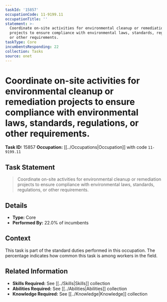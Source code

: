 ```yaml
---
taskId: '15857'
occupationCode: 11-9199.11
occupationTitle: ''
statement: >-
  Coordinate on-site activities for environmental cleanup or remediation
  projects to ensure compliance with environmental laws, standards, regulations,
  or other requirements.
taskType: Core
incumbentsResponding: 22
collection: Tasks
source: onet
---
```

# Coordinate on-site activities for environmental cleanup or remediation projects to ensure compliance with environmental laws, standards, regulations, or other requirements.

**Task ID:** 15857
**Occupation:** [[../Occupations|Occupation]] with code `11-9199.11`

## Task Statement

> Coordinate on-site activities for environmental cleanup or remediation projects to ensure compliance with environmental laws, standards, regulations, or other requirements.

## Details

- **Type:** Core
- **Performed By:** 22.0% of incumbents

## Context

This task is part of the standard duties performed in this occupation. The percentage indicates how common this task is among workers in the field.

## Related Information

- **Skills Required:** See [[../Skills|Skills]] collection
- **Abilities Required:** See [[../Abilities|Abilities]] collection
- **Knowledge Required:** See [[../Knowledge|Knowledge]] collection
